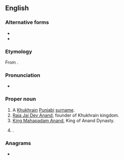 ==English==
{{wikipedia|Anand}}

===Alternative forms===
* {{l|en|Ananda}}
* {{l|en|Nanda}}

===Etymology===
From {{etyl|sa|en}} {{m|sa|आनन्द||joy, delight, pleasure}}.

===Pronunciation===
* {{IPA|en|/aːn.ənd̪/}}

===Proper noun===
{{en-proper noun}}

# A [[Khukhrain]] [[Punjabi]] [[surname]].
# [[w:Jai Dev Anand|Raja Jai Dev Anand]], founder of Khukhrain kingdom.
# [[w:Mahapadma Nanda|King Mahapadam Anand]], King of Anand Dynasty.
# {{place|en|city|s/Gujarat|c/India}}.

===Anagrams===
* {{anagrams|en|a=aadnn|Adnan|Danna|Nanda|danna}}